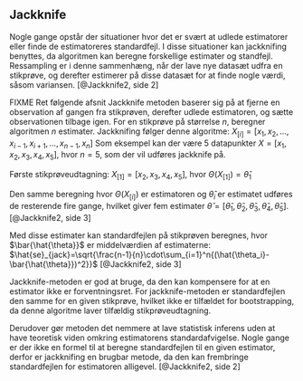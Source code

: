 ## Jackknife

<!-- FIXME Få sat kilder ordentligt ind i book.bib og lav referencer -->

<!-- Jackknifing er den første metode for resampling. -->
<!-- FIXME Forklar hvad resampling er, samt skal afsnittet rettes med ny viden. -->

Nogle gange opstår der situationer hvor det er svært at udlede estimatorer eller finde de estimatoreres standardfejl. I disse situationer kan jackknifing benyttes, da algoritmen kan beregne forskellige estimater og standfejl. 
Ressampling er i denne sammenhæng, når der lave nye datasæt udfra en stikprøve, og derefter estimerer på disse datasæt for at finde nogle værdi, såsom variansen.
[@Jackknife2, side 2]

FIXME Ret følgende afsnit
Jackknife metoden baserer sig på at fjerne en observation af gangen fra stikprøven, derefter udlede estimatoren, og sætte observationen tilbage igen. For en stikprøve på størrelse _n_, beregner algoritmen _n_ estimater. Jackknifing følger denne algoritme: $X_{[i]}=[{x_1, x_2, . . . , x_{i−1}, x_{i+1}, . . . , x_{n−1}, x_{n}]}$
Som eksempel kan der være 5 datapunkter $X=[x_1,x_2,x_3,x_4,x_5]$, hvor $n=5$, som der vil udføres jackknife på.

Første stikprøveudtagning: $X_{[1]}=[x_2,x_3,x_4,x_5]$, hvor $\Theta(X_{[1]})=\hat\theta_1$

Den samme beregning hvor $\Theta(X_{[i]})$ er estimatoren og $\hat\theta_{i}$ er estimatet udføres de resterende fire gange, hvilket giver fem estimater $\hat{\theta} = [\hat\theta_1,\hat\theta_2,\hat\theta_3,\hat\theta_4,\hat\theta_5]$.
[@Jackknife2, side 3]

Med disse estimater kan standardfejlen på stikprøven beregnes, hvor $\bar{\hat{\theta}}$ er middelværdien af estimaterne:
$\hat{se}_{jack}=\sqrt{\frac{n-1}{n}\cdot\sum_{i=1}^n{(\hat{\theta_i}-\bar{\hat{\theta}})^2}}$
[@Jackknife2, side 3]

<!-- Afsnittet under skal måske forklares lidt mere klart. Se evt. https://www.youtube.com/watch?v=p9XPclE7NtA&fbclid=IwAR06QNE4E7qWUIvtUcJbxYJz6Kbd3lZIptWX-E0CCZCe6goARC0KMgNhUBE. -->

Jackknife-metoden er god at bruge, da den kan kompensere for at en estimator ikke er forventningsret.
For jackknife-metoden er standardfejlen den samme for en given stikprøve, hvilket ikke er tilfældet for bootstrapping, da denne algoritme laver tilfældig stikprøveudtagning. 

Derudover gør metoden det nemmere at lave statistisk inferens uden at have teoretisk viden omkring estimatorens standardafvigelse. Nogle gange er der ikke en formel til at beregne standardfejlen til en given estimator, derfor er jackknifing en brugbar metode, da den kan frembringe standardfejlen for estimatoren alligevel.
[@Jackknife2, side 2]
<!-- FIXME: Forklaring(?): Din estimator, standardfejlen, for den er for nogle nem at beregne, men for andre er der ikke nødvendigvis ikke en formel. -->



